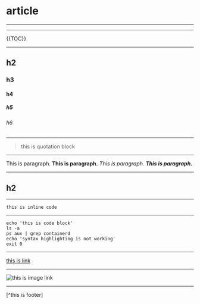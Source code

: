 # article

---

<MyComponent
	date={},
	lat={},
	lng={]
/>

---

{{TOC}}

---

## h2
### h3
#### h4
##### h5
###### h6

---

> this is quotation block

---

This is paragraph. **This is paragraph.** *This is paragraph.* ***This is paragraph.*** 

---

## h2

---

`this is inline code`

---

```shell
echo 'this is code block'
ls -a
ps aux | grep containerd
echo 'syntax highlighting is not working'
exit 0
```

---

[this is link](https://neolambda.studio)

---

![this is image link](https://neolambda.studio/storage/favicon/neo-studios-3.png)

---

[^this is footer]

